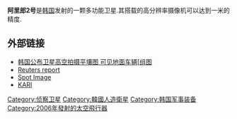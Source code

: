 '''阿里郎2号'''是[[韩国|韩国]]发射的一颗多功能卫星.其搭载的高分辨率摄像机可以达到一米的精度.

==外部链接==
*[https://web.archive.org/web/20070607212324/http://news.xinhuanet.com/photo/2007-04/10/content_5955528.htm 韩国公布卫星高空拍摄平壤图 可见地面车辆[组图]
*[https://web.archive.org/web/20050620200549/http://today.reuters.com/news/newsArticle.aspx?type=worldNews Reuters report]
* [https://web.archive.org/web/20100304212631/http://www.spotimage.fr/ Spot Image]
* [https://web.archive.org/web/20080316032127/http://www.kari.re.kr/english/ KARI]

{{韓國航天計劃}}
[[Category:侦察卫星|Category:侦察卫星]]
[[Category:韓國人造衛星|Category:韓國人造衛星]]
[[Category:韩国军事装备|Category:韩国军事装备]]
[[Category:2006年發射的太空飛行器|Category:2006年發射的太空飛行器]]